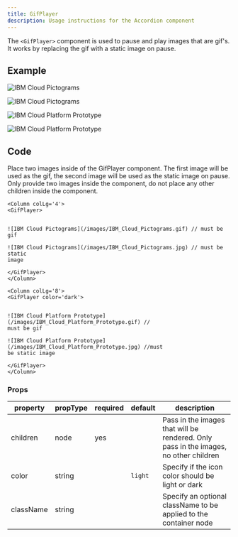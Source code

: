 ```yaml
---
title: GifPlayer
description: Usage instructions for the Accordion component
---
```


<PageDescription>


The `<GifPlayer>` component is used to pause and play images that are gif's. It
works by replacing the gif with a static image on pause.

</PageDescription>


## Example

<Row>
<Column colLg='4'>


<Title>Light</Title>

<GifPlayer>


![IBM Cloud Pictograms](/images/IBM_Cloud_Pictograms.gif)

![IBM Cloud Pictograms](/images/IBM_Cloud_Pictograms.jpg)

</GifPlayer>
</Column>
</Row>


<Row>
<Column colLg='8'>


<Title>Dark</Title>

<GifPlayer color='dark'>


![IBM Cloud Platform Prototype](/images/IBM_Cloud_Platform_Prototype.gif)

![IBM Cloud Platform Prototype](/images/IBM_Cloud_Platform_Prototype.jpg)

</GifPlayer>
</Column>
</Row>


## Code

Place two images inside of the GifPlayer component. The first image will be used
as the gif, the second image will be used as the static image on pause. Only
provide two images inside the component, do not place any other children inside
the component.

<Title>Light</Title>

```mdx path=components/GifPlayer/GifPlayer.js src= https://github.com/carbon-design-system/gatsby-theme-carbon/tree/main/packages/gatsby-theme-carbon/src/components/GifPlayer
<Column colLg='4'>
<GifPlayer>


![IBM Cloud Pictograms](/images/IBM_Cloud_Pictograms.gif) // must be gif

![IBM Cloud Pictograms](/images/IBM_Cloud_Pictograms.jpg) // must be static
image

</GifPlayer>
</Column>

```

<Title>Dark</Title>

```mdx path=components/GifPlayer/GifPlayer.js src= https://github.com/carbon-design-system/gatsby-theme-carbon/tree/main/packages/gatsby-theme-carbon/src/components/GifPlayer
<Column colLg='8'>
<GifPlayer color='dark'>


![IBM Cloud Platform Prototype](/images/IBM_Cloud_Platform_Prototype.gif) //
must be gif

![IBM Cloud Platform Prototype](/images/IBM_Cloud_Platform_Prototype.jpg) //must
be static image

</GifPlayer>
</Column>

```

### Props

| property  | propType | required | default | description                                                                          |
| --------- | -------- | -------- | ------- | ------------------------------------------------------------------------------------ |
| children  | node     | yes      |         | Pass in the images that will be rendered. Only pass in the images, no other children |
| color     | string   |          | `light` | Specify if the icon color should be light or dark                                    |
| className | string   |          |         | Specify an optional className to be applied to the container node                    |
